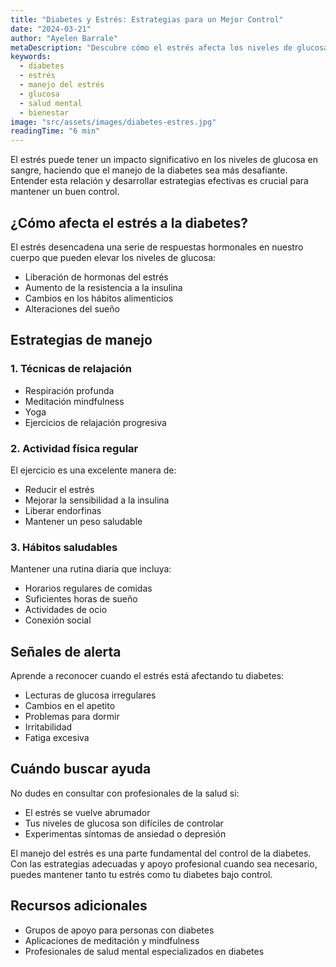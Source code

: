```yaml
---
title: "Diabetes y Estrés: Estrategias para un Mejor Control"
date: "2024-03-21"
author: "Ayelen Barrale"
metaDescription: "Descubre cómo el estrés afecta los niveles de glucosa y aprende estrategias efectivas para su manejo en personas con diabetes."
keywords:
  - diabetes
  - estrés
  - manejo del estrés
  - glucosa
  - salud mental
  - bienestar
image: "src/assets/images/diabetes-estres.jpg"
readingTime: "6 min"
---
```


El estrés puede tener un impacto significativo en los niveles de glucosa en sangre, haciendo que el manejo de la diabetes sea más desafiante. Entender esta relación y desarrollar estrategias efectivas es crucial para mantener un buen control.

## ¿Cómo afecta el estrés a la diabetes?

El estrés desencadena una serie de respuestas hormonales en nuestro cuerpo que pueden elevar los niveles de glucosa:

- Liberación de hormonas del estrés
- Aumento de la resistencia a la insulina
- Cambios en los hábitos alimenticios
- Alteraciones del sueño

## Estrategias de manejo

### 1. Técnicas de relajación

- Respiración profunda
- Meditación mindfulness
- Yoga
- Ejercicios de relajación progresiva

### 2. Actividad física regular

El ejercicio es una excelente manera de:
- Reducir el estrés
- Mejorar la sensibilidad a la insulina
- Liberar endorfinas
- Mantener un peso saludable

### 3. Hábitos saludables

Mantener una rutina diaria que incluya:
- Horarios regulares de comidas
- Suficientes horas de sueño
- Actividades de ocio
- Conexión social

## Señales de alerta

Aprende a reconocer cuando el estrés está afectando tu diabetes:

- Lecturas de glucosa irregulares
- Cambios en el apetito
- Problemas para dormir
- Irritabilidad
- Fatiga excesiva

## Cuándo buscar ayuda

No dudes en consultar con profesionales de la salud si:
- El estrés se vuelve abrumador
- Tus niveles de glucosa son difíciles de controlar
- Experimentas síntomas de ansiedad o depresión


El manejo del estrés es una parte fundamental del control de la diabetes. Con las estrategias adecuadas y apoyo profesional cuando sea necesario, puedes mantener tanto tu estrés como tu diabetes bajo control.

## Recursos adicionales

- Grupos de apoyo para personas con diabetes
- Aplicaciones de meditación y mindfulness
- Profesionales de salud mental especializados en diabetes
